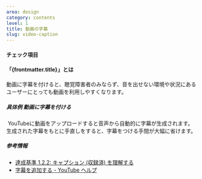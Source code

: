 ```yaml
---
area: design
category: contents
level: 1
title: 動画の字幕
slug: video-caption
---
```



#### チェック項目

<Checkpoint title="動画に字幕を提供する（動画に埋め込むまたは、設定で有効化できるようにする）" />

#### 「{frontmatter.title}」とは

動画に字幕を付けると、聴覚障害者のみならず、音を出せない環境や状況にあるユーザーにとっても動画を利用しやすくなります。

##### 具体例 動画に字幕を付ける

<Cases>
  <Case type="good" title="YouTube に動画をアップロードする">
    <img
      slot="figure"
      src={videoCaption1.src}
      alt=""
      width={videoCaption1.width}
      height={videoCaption1.height}
      loading="lazy"
      decoding="async"
    />
    YouTubeに動画をアップロードすると音声から自動的に字幕が生成されます。生成された字幕をもとに手直しをすると、字幕をつける手間が大幅に省けます。
  </Case>
</Cases>

##### 参考情報

- [達成基準 1.2.2: キャプション (収録済) を理解する](https://waic.jp/docs/WCAG21/Understanding/captions-prerecorded.html)
- [字幕を追加する - YouTube ヘルプ](https://support.google.com/youtube/answer/2734796?hl=ja)
